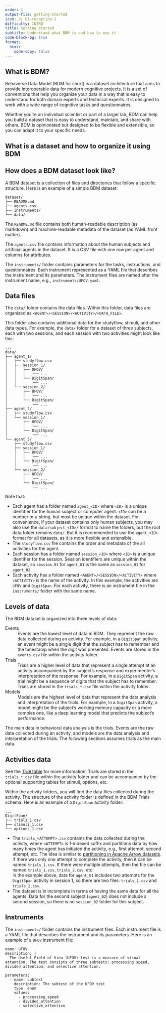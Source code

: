 ```yaml
---
order: 1
output-file: getting-started
icon: bi bi-reception-1
difficulty: INTRO
title: Getting started
subtitle: Understand what BDM is and how to use it
code-block-bg: true
format:
  html:
    code-copy: false
---
```


## What is BDM?

Behaverse Data Model (BDM for short) is a dataset architecture that aims to provide interoperable data for modern cognitive projects. It is a set of conventions that help you organize your data in a way that is easy to understand for both domain experts and technical experts. It is designed to work with a wide range of cognitive tasks and questionnaires.

Whether you're an individual scientist or part of a larger lab, BDM can help you build a dataset that is easy to understand, maintain, and share with others. BDM is opinionated but designed to be flexible and extensible, so you can adapt it to your specific needs.


## What is a dataset and how to organize it using BDM


## How does a BDM dataset look like?

A BDM dataset is a collection of files and directories that follow a specific structure. Here is an example of a simple BDM dataset:

```.default
dataset/
├── README.md
├── agents.csv
├── instruments/
└── data/
```


The `README.md` file contains both human-readable description (as markdown) and machine-readable metadata of the dataset (as YAML front matter).

The `agents.csv` file contains information about the human subjects and artificial agents in the dataset. It is a CSV file with one row per agent and columns for attributes.

The `instruments/` folder contains parameters for the tasks, instructions, and questionnaires. Each instrument represented as a YAML file that describes the instrument and its parameters. The instrument files are named after the instrument name, e.g., `instruments/UFOV.yaml`.

## Data files

The `data/` folder contains the data files. Within this folder, data files are organized as `<AGENT>/<SESSION>/<ACTIVITY>/<DATA_FILE>`.

This folder also contains additional data for the studyflow, stimuli, and other data types. For example, the `data/` folder for a dataset of three subjects, each with two sessions, and each session with two activities might look like this:

```.default
...
data/
├── agent_1/
│   ├── studyflow.csv
│   ├── session_1/
│   │   ├── UFOV/
│   │   │   └── ...
│   │   └── DigitSpan/
│   │       └── ...
│   └── session_2/
│       ├── UFOV/
│       │   └── ...
│       └── DigitSpan/
│           └── ...
├── agent_2/
│   ├── studyflow.csv
│   └── session_1/
│       ├── UFOV/
│       │   └── ...
│       └── DigitSpan/
│           └── ...
└── agent_3/
    ├── studyflow.csv
    ├── session_1/
    │   ├── UFOV/
    │   │   └── ...
    │   └── DigitSpan/
    │       └── ...
    └── session_2/
        ├── UFOV/
        │   └── ...
        └── DigitSpan/
            └── ...
```

Note that:

- Each agent has a folder named `agent_<ID>` where `<ID>` is a unique identifier for the human subject or computer agent. `<ID>` can be a number or a string, but must be unique within the dataset. For convenience, if your dataset contains only human subjects, you may also use the `data/subject_<ID>/` format to name the folders, but the root data folder remains `data/`. But it is recommended to use the `agent_<ID>` format for all datasets, as it is more flexible and extensible.
- The `studyflow.csv` file contains the order and metadata of the all activities for the agent.
- Each session has a folder named `session_<ID>` where `<ID>` is a unique identifier for the session. Session identifiers are unique within the dataset, so `session_01` for `agent_01` is the same as `session_01` for `agent_02`.
- Each activity has a folder named `<AGENT>/<SESSION>/<ACTIVITY>` where `<ACTIVITY>` is the name of the activity. In this example, the activities are `UFOV` and `DigitSpan`. For each activity, there is an instrument file in the `instruments/` folder with the same name.


## Levels of data

The BDM dataset is organized into three levels of data:


Events
: Events are the lowest level of data in BDM. They represent the raw data collected during an activity. For example, in a `DigitSpan` activity, an event might be a single digit that the subject has to remember and the timestamp when the digit was presented. Events are stored in the `events.csv` file within the activity folder.

Trials
: Trials are a higher level of data that represent a single attempt at an activity accompanied by the subject's response and experimenter's interpretation of the response. For example, in a `DigitSpan` activity, a trial might be a sequence of digits that the subject has to remember. Trials are stored in the `trials_*.csv` file within the activity folder.

Models
: Models are the highest level of data that represent the data analysis and interpretation of the trials. For example, in a `DigitSpan` activity, a model might be the subject's working memory capacity or a more comples one, like a deep learning model that predicts the subject's performance.

The main data in behavioral data analysis is the trials. Events are the raw data collected during an activity, and models are the data analysis and interpretation of the trials. The following sections assumes trials as the main data.


## Activities data

See the [*<i class="bi bi-grid-3x3"></i> Trial* table](/spec/trials/1-trial.qmd) for more information. Trials are stored in the `trials_*.csv` file within the activity folder and can be accompanied by the optional supporting tables for stimuli, options, etc.


Within the activity folders, you will find the data files collected during the activity. The structure of the activity folder is defined in the BDM Trials schema. Here is an example of a `DigitSpan` activity folder:

```.default
...
DigitSpan/
├── trials_1.csv
├── stimuli_1.csv
└── options_1.csv
```

- The `trials_<ATTEMPT>.csv` contains the data collected during the activity, where `<ATTEMPT>` is 1-indexed suffix and partitions data by how many times the agent has initiated the activity, e.g., first attempt, second attempt, etc. The idea is similar to [partitioning in Apache Arrow datasets](https://arrow.apache.org/docs/python/generated/pyarrow.dataset.partitioning.html). <br />If there was only one attempt to complete the activity, then it can be named `trials_1.csv`. If there were multiple attempts, then the file can be named `trials_1.csv`, `trials_2.csv`, etc. <br />In the example above, data for `agent_01` includes two attempts for the `DigitSpan` activity in session 1, so there are two files: `trials_1.csv` and `trials_2.csv`.
- The dataset is in incomplete in terms of having the same data for all the agents. Data for the second subject (`agent_02`) does not include a second session, so there is no `session_02` folder for this subject.


## Instruments

The `instruments/` folder contains the instrument files. Each instrument file is a YAML file that describes the instrument and its parameters. Here is an example of a `UFOV` instrument file:

```.default
name: UFOV
description: |
  The Useful Field of View (UFOV) test is a measure of visual attention. The test consists of three subtests: processing speed, divided attention, and selective attention.

parameters:
  - name: subtest
    description: The subtest of the UFOV test
    type: enum
    values:
      - processing_speed
      - divided_attention
      - selective_attention
```
